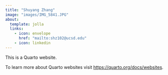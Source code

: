 ```yaml
---
title: "Shuyang Zhang"
image: "images/IMG_5841.JPG"
about:
  template: jolla
  links:
    - icon: envelope
      href: "mailto:shz102@ucsd.edu"
    - icon: linkedin
---
```


This is a Quarto website.

To learn more about Quarto websites visit <https://quarto.org/docs/websites>.
